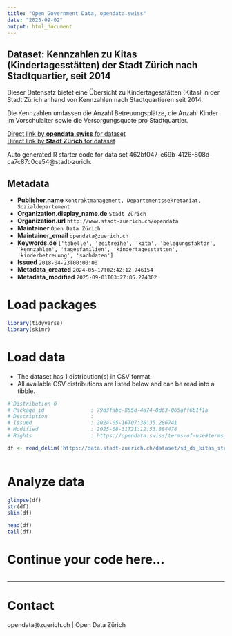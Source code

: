 ```yaml
---
title: "Open Government Data, opendata.swiss"
date: "2025-09-02"
output: html_document
---
```


## Dataset: Kennzahlen zu  Kitas (Kindertagesstätten) der Stadt Zürich nach Stadtquartier, seit 2014

Dieser Datensatz bietet eine Übersicht zu Kindertagesstätten (Kitas) in der Stadt Zürich anhand von Kennzahlen nach Stadtquartieren seit 2014. 

Die Kennzahlen umfassen die Anzahl Betreuungsplätze, die Anzahl Kinder im Vorschulalter sowie die Versorgungsquote pro Stadtquartier.

[Direct link by **opendata.swiss** for dataset](https://opendata.swiss/de/dataset/kennzahlen-zu-kitas-kindertagesstatten-der-stadt-zurich-nach-stadtquartier-seit-20142)<br>
[Direct link by **Stadt Zürich** for dataset](https://data.stadt-zuerich.ch/dataset/sd_ds_kitas_stadtquartier)

Auto generated R starter code for data set 462bf047-e69b-4126-808d-ca7c87c0ce54@stadt-zurich.

## Metadata

- **Publisher.name** `Kontraktmanagement, Departementssekretariat, Sozialdepartement`
- **Organization.display_name.de** `Stadt Zürich`
- **Organization.url** `http://www.stadt-zuerich.ch/opendata`
- **Maintainer** `Open Data Zürich`
- **Maintainer_email** `opendata@zuerich.ch`
- **Keywords.de** `['tabelle', 'zeitreihe', 'kita', 'belegungsfaktor', 'kennzahlen', 'tagesfamilien', 'kindertagesstatten', 'kinderbetreuung', 'sachdaten']`
- **Issued** `2018-04-23T00:00:00`
- **Metadata_created** `2024-05-17T02:42:12.746154`
- **Metadata_modified** `2025-09-01T03:27:05.274302`


# Load packages

```r

library(tidyverse)
library(skimr)

```

# Load data

-   The dataset has 1 distribution(s) in CSV format.
-   All available CSV distributions are listed below and can be read into a tibble.

```r

# Distribution 0
# Package_id               : 79d3fabc-855d-4a74-8d63-065aff6b1f1a
# Description              : 
# Issued                   : 2024-05-16T07:36:35.286741
# Modified                 : 2025-08-31T21:12:53.884478
# Rights                   : https://opendata.swiss/terms-of-use#terms_open

df <- read_delim('https://data.stadt-zuerich.ch/dataset/sd_ds_kitas_stadtquartier/download/sd_ds_kitas_stadtquartier.csv')



```

# Analyze data

```r

glimpse(df)
str(df)
skim(df)

head(df)
tail(df)

```

# Continue your code here...

```r

```

------------------------------------------------------------------------

# Contact

opendata@zuerich.ch | Open Data Zürich
